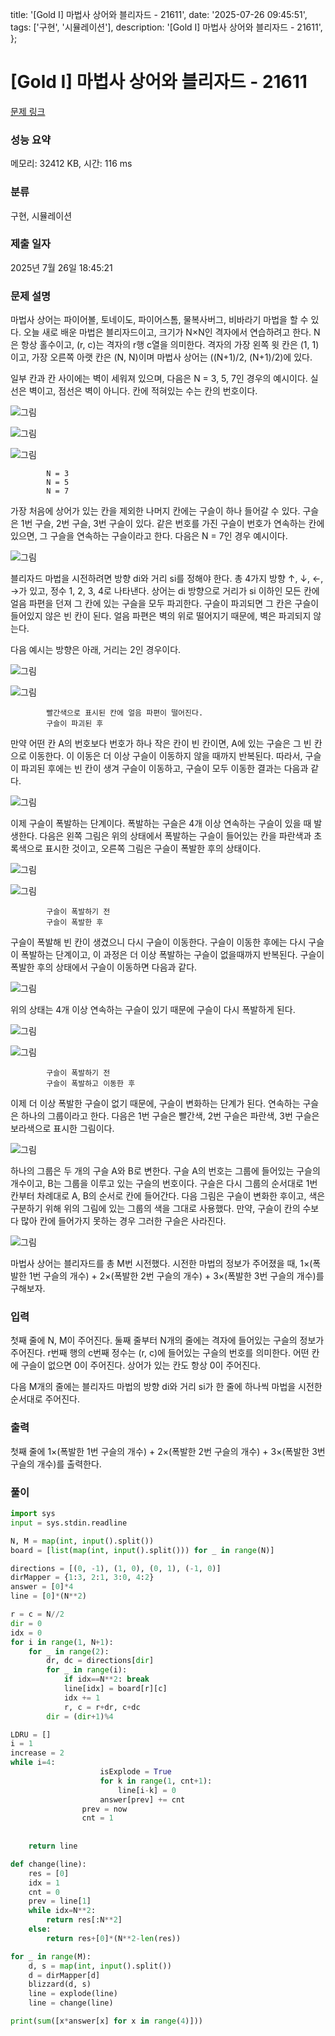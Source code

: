   title: '[Gold I] 마법사 상어와 블리자드 - 21611',
  date: '2025-07-26 09:45:51',
  tags: ['구현', '시뮬레이션'],
  description: '[Gold I] 마법사 상어와 블리자드 - 21611',
};

# [Gold I] 마법사 상어와 블리자드 - 21611 

[문제 링크](https://www.acmicpc.net/problem/21611) 

### 성능 요약

메모리: 32412 KB, 시간: 116 ms

### 분류

구현, 시뮬레이션

### 제출 일자

2025년 7월 26일 18:45:21

### 문제 설명

마법사 상어는 파이어볼, 토네이도, 파이어스톰, 물복사버그, 비바라기 마법을 할 수 있다. 오늘 새로 배운 마법은 블리자드이고, 크기가 N×N인 격자에서 연습하려고 한다. N은 항상 홀수이고, (r, c)는 격자의 r행 c열을 의미한다. 격자의 가장 왼쪽 윗 칸은 (1, 1)이고, 가장 오른쪽 아랫 칸은 (N, N)이며 마법사 상어는 ((N+1)/2, (N+1)/2)에 있다.

일부 칸과 칸 사이에는 벽이 세워져 있으며, 다음은 N = 3, 5, 7인 경우의 예시이다. 실선은 벽이고, 점선은 벽이 아니다. 칸에 적혀있는 수는 칸의 번호이다.

	
		
			

![그림](https://upload.acmicpc.net/443a20c6-fbd7-4951-9b68-bf78b12b27fb/-/preview/)

			

![그림](https://upload.acmicpc.net/7781df31-3999-4234-a032-32cb6fd439e9/-/preview/)

			

![그림](https://upload.acmicpc.net/50b901d5-47ec-4504-bce1-122e8282284a/-/preview/)

		
		
			N = 3
			N = 5
			N = 7
		
	

가장 처음에 상어가 있는 칸을 제외한 나머지 칸에는 구슬이 하나 들어갈 수 있다. 구슬은 1번 구슬, 2번 구슬, 3번 구슬이 있다. 같은 번호를 가진 구슬이 번호가 연속하는 칸에 있으면, 그 구슬을 연속하는 구슬이라고 한다. 다음은 N = 7인 경우 예시이다. 

![그림](https://upload.acmicpc.net/2c31bd47-ddc9-40f2-9830-05bef469fb4a/-/preview/)

블리자드 마법을 시전하려면 방향 di와 거리 si를 정해야 한다. 총 4가지 방향 ↑, ↓, ←, →가 있고, 정수 1, 2, 3, 4로 나타낸다. 상어는 di 방향으로 거리가 si 이하인 모든 칸에 얼음 파편을 던져 그 칸에 있는 구슬을 모두 파괴한다. 구슬이 파괴되면 그 칸은 구슬이 들어있지 않은 빈 칸이 된다. 얼음 파편은 벽의 위로 떨어지기 때문에, 벽은 파괴되지 않는다.

다음 예시는 방향은 아래, 거리는 2인 경우이다.

	
		
			

![그림](https://upload.acmicpc.net/ca05f21a-bd15-4fbd-80a5-899712db2beb/-/preview/)

			

![그림](https://upload.acmicpc.net/4768a8c6-c935-430d-9ce3-7fde346b0830/-/preview/)

		
		
			빨간색으로 표시된 칸에 얼음 파편이 떨어진다.
			구슬이 파괴된 후
		
	

만약 어떤 칸 A의 번호보다 번호가 하나 작은 칸이 빈 칸이면, A에 있는 구슬은 그 빈 칸으로 이동한다. 이 이동은 더 이상 구슬이 이동하지 않을 때까지 반복된다. 따라서, 구슬이 파괴된 후에는 빈 칸이 생겨 구슬이 이동하고, 구슬이 모두 이동한 결과는 다음과 같다.

![그림](https://upload.acmicpc.net/28dcbbe3-7035-49ad-afed-642218adee39/-/preview/)

이제 구슬이 폭발하는 단계이다. 폭발하는 구슬은 4개 이상 연속하는 구슬이 있을 때 발생한다. 다음은 왼쪽 그림은 위의 상태에서 폭발하는 구슬이 들어있는 칸을 파란색과 초록색으로 표시한 것이고, 오른쪽 그림은 구슬이 폭발한 후의 상태이다.

	
		
			

![그림](https://upload.acmicpc.net/41c500e1-e82c-440c-afcc-f351af9ea1dc/-/preview/)

			

![그림](https://upload.acmicpc.net/cf990414-2eb8-4f60-bd4c-bf8dfd35665d/-/preview/)

		
		
			구슬이 폭발하기 전
			구슬이 폭발한 후
		
	

구슬이 폭발해 빈 칸이 생겼으니 다시 구슬이 이동한다. 구슬이 이동한 후에는 다시 구슬이 폭발하는 단계이고, 이 과정은 더 이상 폭발하는 구슬이 없을때까지 반복된다. 구슬이 폭발한 후의 상태에서 구슬이 이동하면 다음과 같다.

![그림](https://upload.acmicpc.net/6fe3b9cf-b6a2-4ad1-9014-3b99852996b5/-/preview/)

위의 상태는 4개 이상 연속하는 구슬이 있기 때문에 구슬이 다시 폭발하게 된다.

	
		
			

![그림](https://upload.acmicpc.net/5fb62a98-2cea-4c4d-9b6f-9c540b459290/-/preview/)

			

![그림](https://upload.acmicpc.net/0f70b5e5-3111-4f16-a699-42638a17c540/-/preview/)

		
		
			구슬이 폭발하기 전
			구슬이 폭발하고 이동한 후
		
	

이제 더 이상 폭발한 구슬이 없기 때문에, 구슬이 변화하는 단계가 된다. 연속하는 구슬은 하나의 그룹이라고 한다. 다음은 1번 구슬은 빨간색, 2번 구슬은 파란색, 3번 구슬은 보라색으로 표시한 그림이다.

![그림](https://upload.acmicpc.net/0d0b2e68-960c-4bb7-a950-da389183ea88/-/preview/)

하나의 그룹은 두 개의 구슬 A와 B로 변한다. 구슬 A의 번호는 그룹에 들어있는 구슬의 개수이고, B는 그룹을 이루고 있는 구슬의 번호이다. 구슬은 다시 그룹의 순서대로 1번 칸부터 차례대로 A, B의 순서로 칸에 들어간다. 다음 그림은 구슬이 변화한 후이고, 색은 구분하기 위해 위의 그림에 있는 그룹의 색을 그대로 사용했다. 만약, 구슬이 칸의 수보다 많아 칸에 들어가지 못하는 경우 그러한 구슬은 사라진다.

 

![그림](https://upload.acmicpc.net/c72823d6-95b2-424f-b9d8-84c423685b3d/-/preview/)

마법사 상어는 블리자드를 총 M번 시전했다. 시전한 마법의 정보가 주어졌을 때, 1×(폭발한 1번 구슬의 개수) + 2×(폭발한 2번 구슬의 개수) + 3×(폭발한 3번 구슬의 개수)를 구해보자.

### 입력 

 첫째 줄에 N, M이 주어진다. 둘째 줄부터 N개의 줄에는 격자에 들어있는 구슬의 정보가 주어진다. r번째 행의 c번째 정수는 (r, c)에 들어있는 구슬의 번호를 의미한다. 어떤 칸에 구슬이 없으면 0이 주어진다. 상어가 있는 칸도 항상 0이 주어진다.

다음 M개의 줄에는 블리자드 마법의 방향 di와 거리 si가 한 줄에 하나씩 마법을 시전한 순서대로 주어진다.

### 출력 

 첫째 줄에 1×(폭발한 1번 구슬의 개수) + 2×(폭발한 2번 구슬의 개수) + 3×(폭발한 3번 구슬의 개수)를 출력한다.

### 풀이
```python
import sys
input = sys.stdin.readline

N, M = map(int, input().split())
board = [list(map(int, input().split())) for _ in range(N)]

directions = [(0, -1), (1, 0), (0, 1), (-1, 0)]
dirMapper = {1:3, 2:1, 3:0, 4:2}
answer = [0]*4
line = [0]*(N**2)

r = c = N//2
dir = 0
idx = 0
for i in range(1, N+1):
    for _ in range(2):
        dr, dc = directions[dir]
        for _ in range(i):
            if idx==N**2: break
            line[idx] = board[r][c]
            idx += 1
            r, c = r+dr, c+dc
        dir = (dir+1)%4 

LDRU = []
i = 1
increase = 2
while i=4:
                    isExplode = True
                    for k in range(1, cnt+1):
                        line[i-k] = 0
                    answer[prev] += cnt
                prev = now
                cnt = 1
                    
    
    return line

def change(line):
    res = [0]
    idx = 1
    cnt = 0
    prev = line[1]
    while idx=N**2:
        return res[:N**2]
    else:
        return res+[0]*(N**2-len(res))

for _ in range(M):
    d, s = map(int, input().split())
    d = dirMapper[d]
    blizzard(d, s)
    line = explode(line)
    line = change(line)

print(sum([x*answer[x] for x in range(4)]))
```